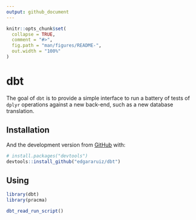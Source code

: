 ```yaml
---
output: github_document
---
```


<!-- README.md is generated from README.Rmd. Please edit that file -->

```r
knitr::opts_chunk$set(
  collapse = TRUE,
  comment = "#>",
  fig.path = "man/figures/README-",
  out.width = "100%"
)
```

# dbt

<!-- badges: start -->
<!-- badges: end -->

The goal of `dbt` is to provide a simple interface to run a battery of tests of `dplyr` operations against a new back-end, such as a new database translation.  

## Installation


And the development version from [GitHub](https://github.com/) with:

``` r
# install.packages("devtools")
devtools::install_github("edgararuiz/dbt")
```

## Using

```r
library(dbt)
library(pracma)

dbt_read_run_script()
```


